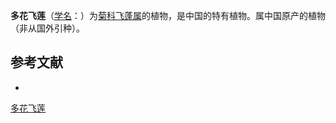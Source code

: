 {{Speciesbox
| name = 多花飞莲
| status = 
| status_system = 
| image =
| genus = Erigeron
| species = floribundus
| authority = (HBK.) Sch.-Bip.
}}

'''多花飞莲'''（[[学名|学名]]：{{lang|la|''Erigeron floribundus''}}）为[[菊科|菊科]][[飞蓬属|飞蓬属]]的植物，是中国的特有植物。属中国原产的植物（非从国外引种）。

== 参考文献 ==
<div class="references-small">
* {{cite web| url =http://www.bioinfo.cn/db05/KmzwSpecies.php?action=view&id=4782| title =多花飞莲| work =《中国高等植物数据库全库》| publisher =中国科学院微生物研究所| author =昆明植物研究所| accessdate =2009-02-25| deadurl =yes| archiveurl =https://web.archive.org/web/20160305053722/http://www.bioinfo.cn/db05/KmzwSpecies.php?action=view&id=4782| archivedate =2016-03-05}}
</div>
{{Taxonbar|from=Q10933067}}

[[Category:飞蓬属|多花飞莲]]


{{植物小作品}}
